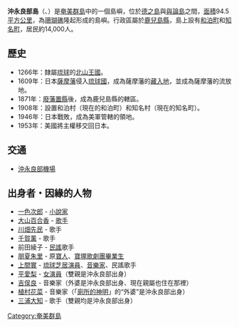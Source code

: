 {{coord|27|22|08|N|128|34|00|E|region:JP-47|display=title}}
{{Infobox islands
|name = 沖永良部島
| image name  = Yakomo beach 2012.jpg
| image caption  = 
|locator map   = Amami Islands-ja.png
|area km2 = 93.63
|coastline km = 50
|elevation m = 246
|highest mount= 大山
|archipelago = [[奄美群島|奄美群島]]
|waterbody = [[東中國海|東中國海]]、[[太平洋|太平洋]]
|country admin divisions title = 行政歸屬
|country 1 admin divisions = {{JPN}}[[鹿兒島縣|鹿兒島縣]][[大島郡|大島郡]]
| population       = 15,000
| population as of = 2013
| density_km2      = 
}}
'''沖永良部島'''（{{jpn|j=沖永良部島|hg=おきのえらぶじま|rm=Okinoerabu-jima}}、{{ryu|r=永良部|kn=イラーブ|rm=Iraabu}}）是[[奄美群島|奄美群島]]中的一個島嶼，位於[[德之島|德之島]]與[[與論島|與論島]]之間，[[面積|面積]]94.5[[平方公里|平方公里]]，為[[珊瑚礁|珊瑚礁]]隆起形成的島嶼。行政區屬於[[鹿兒島縣|鹿兒島縣]]，島上設有[[和泊町|和泊町]]和[[知名町|知名町]]，居民約14,000人。

==歷史==
* 1266年：隸屬[[琉球|琉球]]的[[北山王國|北山王國]]。
* 1609年：日本[[薩摩藩|薩摩藩]]侵入[[琉球國|琉球國]]，成為薩摩藩的[[藏入地|藏入地]]，並成為薩摩藩的流放地。
* 1871年：[[廢藩置縣|廢藩置縣]]後，成為鹿兒島縣的轄區。
* 1908年：設置和泊村（現在的和泊町）和知名村（現在的知名町）。
* 1946年：日本戰敗，成為美軍管轄的領地。
* 1953年：美國將主權移交回日本。

==交通==
* [[沖永良部機場|沖永良部機場]]

== 出身者・因緣的人物 ==
*[[一色次郎|一色次郎]] - [[小說家|小說家]]
*[[大山百合香|大山百合香]] - [[歌手|歌手]]
*[[川畑先民|川畑先民]] - 歌手
*[[千賀薰|千賀薰]] - 歌手
*前田綾子 - [[民謠|民謠]]歌手
*[[朋夏朱里|朋夏朱里]] - 原[[寶人|寶人]]、[[寶塚歌劇團畢業生|寶塚歌劇團畢業生]]
*[[上間實|上間實]] - [[琉球芝居|琉球芝居]][[演員|演員]]、[[音樂家|音樂家]]、民謠歌手
*[[平愛梨|平愛梨]] - [[演員|女演員]]（雙親是沖永良部出身）
*[[吉俣良|吉俣良]] - 音樂家（外婆是沖永良部出身、現在親屬也住在那裡）
*[[植村花菜|植村花菜]] - 音樂家（「[[廁所的神明|廁所的神明]]」的“外婆”是沖永良部出身）
*[[三浦大知|三浦大知]] - 歌手（雙親均是沖永良部出身）
{{奄美群島}}
{{japan-geo-stub}}
{{DEFAULTSORT:Okinoerabu-jima}}

[[Category:奄美群島|Category:奄美群島]]